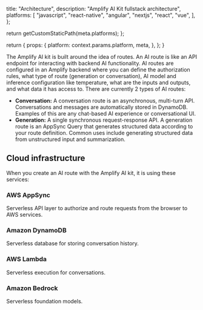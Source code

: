 
  title: "Architecture",
  description:
    "Amplify AI Kit fullstack architecture",
  platforms: [
    "javascript",
    "react-native",
    "angular",
    "nextjs",
    "react",
    "vue",
  ],
};

  return getCustomStaticPath(meta.platforms);
};

  return {
    props: {
      platform: context.params.platform,
      meta,
    },
  };
}



The Amplify AI kit is built around the idea of routes. An AI route is like an API endpoint for interacting with backend AI functionality. AI routes are configured in an Amplify backend where you can define the authorization rules, what type of route (generation or conversation), AI model and inference configuration like temperature, what are the inputs and outputs, and what data it has access to. There are currently 2 types of AI routes:

* **Conversation:** A conversation route is an asynchronous, multi-turn API. Conversations and messages are automatically stored in DynamoDB. Examples of this are any chat-based AI experience or conversational UI.
* **Generation:** A single synchronous request-response API. A generation route is an AppSync Query that generates structured data according to your route definition. Common uses include generating structured data from unstructured input and summarization.


## Cloud infrastructure

When you create an AI route with the Amplify AI kit, it is using these services:

### AWS AppSync
Serverless API layer to authorize and route requests from the browser to AWS services. 

### Amazon DynamoDB
Serverless database for storing conversation history.

### AWS Lambda
Serverless execution for conversations. 

### Amazon Bedrock
Serverless foundation models.
